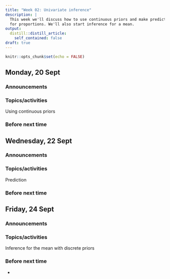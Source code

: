 ```yaml
---
title: "Week 02: Univariate inference"
description: |
  This week we'll discuss how to use continuous priors and make predictions 
  for proportions. We'll also start inference for a mean.
output:
  distill::distill_article:
    self_contained: false
draft: true
---
```



```r
knitr::opts_chunk$set(echo = FALSE)
```


## Monday, 20 Sept

### Announcements



### Topics/activities

Using continuous priors

### Before next time

## Wednesday, 22 Sept

### Announcements


### Topics/activities

Prediction

### Before next time



## Friday, 24 Sept

### Announcements



### Topics/activities

Inference for the mean with discrete priors

### Before next time

- 




